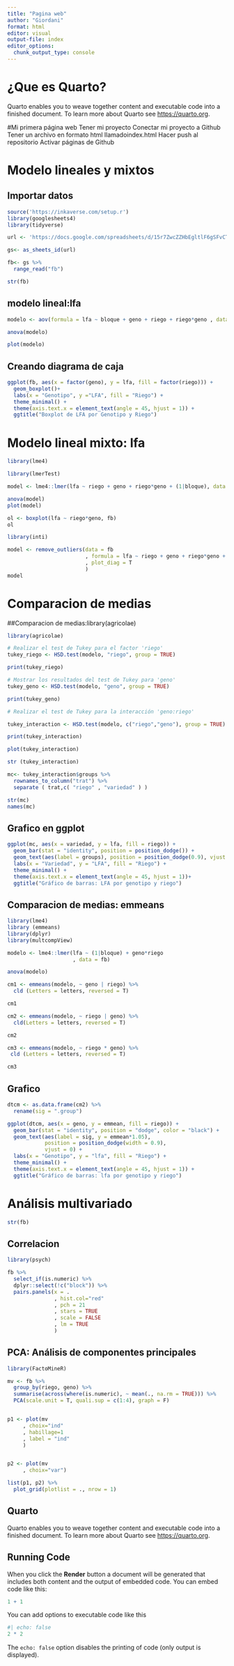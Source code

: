 ```yaml
---
title: "Pagina web"
author: "Giordani"
format: html
editor: visual
output-file: index
editor_options: 
  chunk_output_type: console
---
```

# ¿Que es Quarto?
Quarto enables you to weave together content and executable code into a finished document. To learn more about Quarto see <https://quarto.org>.

#Mi primera página web
Tener mi proyecto
Conectar mi proyecto a Github
Tener un archivo en formato html llamadoindex.html
Hacer push al repositorio
Activar páginas de Github

# Modelo lineales y mixtos

## Importar datos

```r
source('https://inkaverse.com/setup.r')
library(googlesheets4)
library(tidyverse)

url <- 'https://docs.google.com/spreadsheets/d/15r7ZwcZZHbEgltlF6gSFvCTFA-CFzVBWwg3mFlRyKPs/edit?gid=172957346#gid=172957346'

gs<- as_sheets_id(url)

fb<- gs %>%
  range_read("fb")

str(fb)
```

## modelo lineal:lfa

```r
modelo <- aov(formula = lfa ~ bloque + geno + riego + riego*geno , data = fb )

anova(modelo)

plot(modelo)
```

## Creando diagrama de caja

```r
ggplot(fb, aes(x = factor(geno), y = lfa, fill = factor(riego))) +
  geom_boxplot()+
  labs(x = "Genotipo", y ="LFA", fill = "Riego") + 
  theme_minimal() +
  theme(axis.text.x = element_text(angle = 45, hjust = 1)) +
  ggtitle("Boxplot de LFA por Genotipo y Riego")

```

# Modelo lineal mixto: lfa

```r
library(lme4)

library(lmerTest)

model <- lme4::lmer(lfa ~ riego + geno + riego*geno + (1|bloque), data = fb)

anova(model)
plot(model)

```

```r
ol <- boxplot(lfa ~ riego*geno, fb)
ol
```

```r
library(inti)

model <- remove_outliers(data = fb
                         , formula = lfa ~ riego + geno + riego*geno + (1|bloque)
                         , plot_diag = T
                         )
model
```

# Comparacion de medias

##Comparacion de medias:library(agricolae)

```r
library(agricolae)

# Realizar el test de Tukey para el factor 'riego'
tukey_riego <- HSD.test(modelo, "riego", group = TRUE)

print(tukey_riego)

# Mostrar los resultados del test de Tukey para 'geno'
tukey_geno <- HSD.test(modelo, "geno", group = TRUE)

print(tukey_geno)

# Realizar el test de Tukey para la interacción 'geno:riego'

tukey_interaction <- HSD.test(modelo, c("riego","geno"), group = TRUE)

print(tukey_interaction)

plot(tukey_interaction)

str (tukey_interaction)

mc<- tukey_interaction$groups %>%
  rownames_to_column("trat") %>%
  separate ( trat,c( "riego" , "variedad" ) )

str(mc)
names(mc)
```

## Grafico en ggplot

```r
ggplot(mc, aes(x = variedad, y = lfa, fill = riego)) +
  geom_bar(stat = "identity", position = position_dodge()) +
  geom_text(aes(label = groups), position = position_dodge(0.9), vjust = -0.5) +
  labs(x = "Variedad", y = "LFA", fill = "Riego") +
  theme_minimal() +
  theme(axis.text.x = element_text(angle = 45, hjust = 1))+
  ggtitle("Gráfico de barras: LFA por genotipo y riego")
```

## Comparacion de medias: emmeans

```r
library(lme4)
library (emmeans)
library(dplyr)
library(multcompView)

modelo <- lme4::lmer(lfa ~ (1|bloque) + geno*riego
                     , data = fb)

anova(modelo)

cm1 <- emmeans(modelo, ~ geno | riego) %>% 
  cld (Letters = letters, reversed = T)

cm1

cm2 <- emmeans(modelo, ~ riego | geno) %>% 
  cld(Letters = letters, reversed = T)

cm2

cm3 <- emmeans(modelo, ~ riego * geno) %>% 
 cld (Letters = letters, reversed = T)

cm3


```

## Grafico

```r
dtcm <- as.data.frame(cm2) %>% 
  rename(sig = ".group")

ggplot(dtcm, aes(x = geno, y = emmean, fill = riego)) +
  geom_bar(stat = "identity", position = "dodge", color = "black") +
  geom_text(aes(label = sig, y = emmean*1.05),
            position = position_dodge(width = 0.9),
            vjust = 0) +
  labs(x = "Genotipo", y = "lfa", fill = "Riego") +
  theme_minimal() +
  theme(axis.text.x = element_text(angle = 45, hjust = 1)) +
  ggtitle("Gráfico de barras: lfa por genotipo y riego")

```
# Análisis multivariado
```r
str(fb)


```
## Correlacion
```r
library(psych)

fb %>% 
  select_if(is.numeric) %>% 
  dplyr::select(!c("block")) %>% 
  pairs.panels(x = .
               , hist.col="red"
               , pch = 21
               , stars = TRUE
               , scale = FALSE
               , lm = TRUE
               )
```


## PCA: Análisis de componentes principales

```r
library(FactoMineR)

mv <- fb %>% 
  group_by(riego, geno) %>% 
  summarise(across(where(is.numeric), ~ mean(., na.rm = TRUE))) %>% 
  PCA(scale.unit = T, quali.sup = c(1:4), graph = F)


p1 <- plot(mv
     , choix="ind"
     , habillage=1
     , label = "ind"
     )


p2 <- plot(mv
     , choix="var")

list(p1, p2) %>% 
  plot_grid(plotlist = ., nrow = 1)

```

## Quarto

Quarto enables you to weave together content and executable code into a finished document. To learn more about Quarto see <https://quarto.org>.

## Running Code

When you click the **Render** button a document will be generated that includes both content and the output of embedded code. You can embed code like this:

```r
1 + 1
```

You can add options to executable code like this

```r
#| echo: false
2 * 2
```

The `echo: false` option disables the printing of code (only output is displayed).
